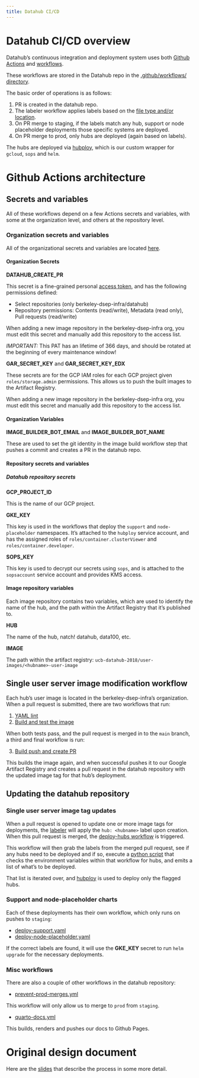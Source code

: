 ```yaml
---
title: Datahub CI/CD
---
```


# Datahub CI/CD overview

Datahub's continuous integration and deployment system uses both
[Github Actions](https://github.com/features/actions) and
[workflows](https://docs.github.com/en/actions/writing-workflows).

These workflows are stored in the Datahub repo in the
[.github/workflows/ directory](https://github.com/berkeley-dsep-infra/datahub/tree/staging/.github/workflows).

The basic order of operations is as follows:

1. PR is created in the datahub repo.
2. The labeler workflow applies labels based on the [file type and/or location](https://github.com/berkeley-dsep-infra/datahub/blob/staging/.github/labeler.yml).
3. On PR merge to staging, if the labels match any hub, support or node placeholder deployments those specific systems are deployed.
4. On PR merge to prod, only hubs are deployed (again based on labels).

The hubs are deployed via [hubploy](https://github.com/berkeley-dsep-infra/hubploy),
which is our custom wrapper for `gcloud`, `sops` and `helm`.

# Github Actions architecture

## Secrets and variables

All of these workflows depend on a few Actions secrets and variables, with
some at the organization level, and others at the repository level.

### Organization secrets and variables

All of the organizational secrets and variables are located [here](https://github.com/organizations/berkeley-dsep-infra/settings/secrets/actions).

#### Organization Secrets

**DATAHUB_CREATE_PR**

This secret is a fine-grained personal [access token](https://docs.github.com/en/authentication/keeping-your-account-and-data-secure/managing-your-personal-access-tokens), and has the following permissions defined:

* Select repositories (only berkeley-dsep-infra/datahub)
* Repository permissions: Contents (read/write), Metadata (read only), Pull requests (read/write)

When adding a new image repository in the berkeley-dsep-infra org, you must
edit this secret and manually add this repository to the access list.

*IMPORTANT:* This PAT has an lifetime of 366 days, and should be rotated at the
beginning of every maintenance window!

**GAR_SECRET_KEY** and **GAR_SECRET_KEY_EDX**

These secrets are for the GCP IAM roles for each GCP project given
`roles/storage.admin` permissions. This allows us to push the built images to
the Artifact Registry.

When adding a new image repository in the berkeley-dsep-infra org, you must
edit this secret and manually add this repository to the access list.

#### Organization Variables

**IMAGE_BUILDER_BOT_EMAIL** and **IMAGE_BUILDER_BOT_NAME**

These are used to set the git identity in the image build workflow step that
pushes a commit and creates a PR in the datahub repo.

#### Repository secrets and variables

##### Datahub repository secrets

**GCP_PROJECT_ID**

This is the name of our GCP project.

**GKE_KEY**

This key is used in the workflows that deploy the `support` and
`node-placeholder` namespaces.  It's attached to the `hubploy` service account,
and has the assigned roles of `roles/container.clusterViewer` and
`roles/container.developer`.

**SOPS_KEY**

This key is used to decrypt our secrets using `sops`, and is attached to the
`sopsaccount` service account and provides KMS access.

#### Image repository variables

Each image repository contains two variables, which are used to identify the
name of the hub, and the path within the Artifact Registry that it's published
to.

**HUB**

The name of the hub, natch!  datahub, data100, etc.

**IMAGE**

The path within the artifact registry:  `ucb-datahub-2018/user-images/<hubname>-user-image`

## Single user server image modification workflow

Each hub's user image is located in the berkeley-dsep-infra's organization.
When a pull request is submitted, there are two workflows that run:

1. [YAML lint](https://github.com/berkeley-dsep-infra/hub-user-image-template/blob/main/.github/workflows/yaml-lint.yaml)
2. [Build and test the image](https://github.com/berkeley-dsep-infra/hub-user-image-template/blob/main/.github/workflows/build-test-image.yaml)

When both tests pass, and the pull request is merged in to the `main` branch,
a third and final workflow is run:

3. [Build push and create PR](https://github.com/berkeley-dsep-infra/hub-user-image-template/blob/main/.github/workflows/build-push-create-pr.yaml)

This builds the image again, and when successful pushes it to our Google
Artifact Registry and creates a pull request in the datahub repository with the
updated image tag for that hub's deployment.

## Updating the datahub repository

### Single user server image tag updates

When a pull request is opened to update one or more image tags for deployments,
the [labeler](https://github.com/berkeley-dsep-infra/datahub/blob/staging/.github/labeler.yml)
will apply the `hub: <hubname>` label upon creation.  When this pull request is
merged, the [deploy-hubs workflow](https://github.com/berkeley-dsep-infra/datahub/blob/staging/.github/workflows/deploy-hubs.yaml)
is triggered.

This workflow will then grab the labels from the merged pull request, see if
any hubs need to be deployed and if so, execute a [python script](https://github.com/berkeley-dsep-infra/datahub/blob/staging/.github/scripts/determine-hub-deployments.py)
that checks the environment variables within that workflow for hubs, and emits
a list of what's to be deployed.

That list is iterated over, and [hubploy](https://github.com/berkeley-dsep-infra/hubploy)
is used to deploy only the flagged hubs.

### Support and node-placeholder charts

Each of these deployments has their own workflow, which only runs on pushes to
`staging`:

* [deploy-support.yaml](https://github.com/berkeley-dsep-infra/datahub/blob/staging/.github/workflows/deploy-support.yaml)
* [deploy-node-placeholder.yaml](https://github.com/berkeley-dsep-infra/datahub/blob/staging/.github/workflows/deploy-support.yaml)

If the correct labels are found, it will use the **GKE_KEY** secret to run
`helm upgrade` for the necessary deployments.

### Misc workflows

There are also a couple of other workflows in the datahub repository:

* [ prevent-prod-merges.yml](https://github.com/berkeley-dsep-infra/datahub/blob/staging/.github/workflows/prevent-prod-merges.yml)

This workflow will only allow us to merge to `prod` from `staging`.

* [quarto-docs.yml](https://github.com/berkeley-dsep-infra/datahub/blob/staging/.github/workflows/quarto-docs.yml)

This builds, renders and pushes our docs to Github Pages.

# Original design document

Here are the [slides](https://docs.google.com/presentation/d/1o_P4H8XfbdgI5NMPnjojHZOcSNHRoP5twl0E8Ern1z4/edit?usp=sharing)
that describe the process in some more detail.
